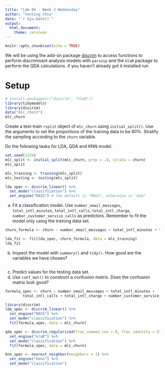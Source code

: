 ```yaml
---
title: "Lab 04 - Week 2 Wednesday"
author: "Yunting Chiu"
date: "`r Sys.Date()`"
output:
  html_document: 
    theme: cerulean
---
```


```r
knitr::opts_chunk$set(echo = TRUE)
```

We will be using the add-on package [discrim](https://discrim.tidymodels.org/) to access functions to perform discriminant analysis models with `parsnip` and the `klaR` package to perform the QDA calculations. if you haven't already got it installed run

# Setup
```r
# install.packages(c("discrim", "klaR"))
library(tidymodels)
library(discrim)
data("mlc_churn")
mlc_churn
```

Create a test-train `rsplit` object of `mlc_churn` using `initial_split()`. Use the arguments to set the proportions of the training data to be 80%. Stratify the sampling according to the `churn` variable.

Do the following tasks for LDA, QDA and KNN model.
```r
set.seed(1234)
mlc_split <- initial_split(mlc_churn, prop = .8, strata = churn)
mlc_split

mlc_training <- training(mlc_split)
mlc_testing <- testing(mlc_split)
```

```r
lda_spec <- discrim_linear() %>%
  set_mode("classification") %>%
  set_engine("MASS") # the default is "MASS", otherwise is "mda"
```

a. Fit a classification model. Use `number_vmail_messages`, `total_intl_minutes`, `total_intl_calls`, `total_intl_charge`, `number_customer_service_calls` as predictors. Remember to fit the model only using the training data set.
```r
churn_formula <- churn ~ number_vmail_messages + total_intl_minutes + total_intl_calls + total_intl_charge + number_customer_service_calls

lda_fit <- fit(lda_spec, churn_formula, data = mlc_training)
lda_fit
```

b. Inspect the model with `summary()` and `tidy()`. How good are the variables we have chosen?
```r

```

c. Predict values for the testing data set.
d. Use `conf_mat()` to construct a confusion matrix. Does the confusion matrix look good?

```r
formula_spec <- churn ~ number_vmail_messages + total_intl_minutes + 
        total_intl_calls + total_intl_charge + number_customer_service_calls

library(discrim)
lda_spec <- discrim_linear() %>%
  set_engine("MASS") %>%
  set_mode("classification") %>%
  fit(formula_spec, data = mlc_churn)

qda_spec <- discrim_regularized(frac_common_cov = 0, frac_identity = 0) %>% 
  set_engine("klaR") %>%
  set_mode("classification") %>%
  fit(formula_spec, data = mlc_churn)

knn_spec <- nearest_neighbor(neighbors = 1) %>%
  set_engine("kknn") %>%
  set_mode("classification")
```
